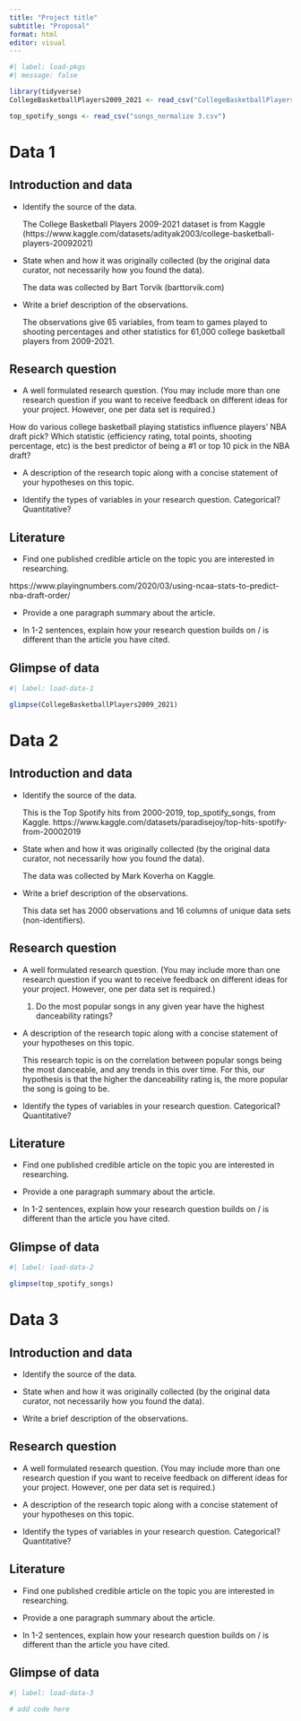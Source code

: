 ```yaml
---
title: "Project title"
subtitle: "Proposal"
format: html
editor: visual
---
```


```r
#| label: load-pkgs
#| message: false

library(tidyverse)
CollegeBasketballPlayers2009_2021 <- read_csv("CollegeBasketballPlayers2009-2021.csv")

top_spotify_songs <- read_csv("songs_normalize 3.csv")
```

# Data 1

## Introduction and data

-   Identify the source of the data.

    The College Basketball Players 2009-2021 dataset is from Kaggle (https://www.kaggle.com/datasets/adityak2003/college-basketball-players-20092021)

-   State when and how it was originally collected (by the original data curator, not necessarily how you found the data).

    The data was collected by Bart Torvik (barttorvik.com)

-   Write a brief description of the observations.

    The observations give 65 variables, from team to games played to shooting percentages and other statistics for 61,000 college basketball players from 2009-2021.

## Research question

-   A well formulated research question. (You may include more than one research question if you want to receive feedback on different ideas for your project. However, one per data set is required.)

How do various college basketball playing statistics influence players' NBA draft pick? Which statistic (efficiency rating, total points, shooting percentage, etc) is the best predictor of being a #1 or top 10 pick in the NBA draft?

-   A description of the research topic along with a concise statement of your hypotheses on this topic.

-   Identify the types of variables in your research question. Categorical? Quantitative?

## Literature

-   Find one published credible article on the topic you are interested in researching.

https://www.playingnumbers.com/2020/03/using-ncaa-stats-to-predict-nba-draft-order/

-   Provide a one paragraph summary about the article.

-   In 1-2 sentences, explain how your research question builds on / is different than the article you have cited.

## Glimpse of data

```r
#| label: load-data-1

glimpse(CollegeBasketballPlayers2009_2021)
```

# Data 2

## Introduction and data

-   Identify the source of the data.

    This is the Top Spotify hits from 2000-2019, top_spotify_songs, from Kaggle. https://www.kaggle.com/datasets/paradisejoy/top-hits-spotify-from-20002019

-   State when and how it was originally collected (by the original data curator, not necessarily how you found the data).

    The data was collected by Mark Koverha on Kaggle.

-   Write a brief description of the observations.

    This data set has 2000 observations and 16 columns of unique data sets (non-identifiers).

## Research question

-   A well formulated research question. (You may include more than one research question if you want to receive feedback on different ideas for your project. However, one per data set is required.)

    1.  Do the most popular songs in any given year have the highest danceability ratings?

-   A description of the research topic along with a concise statement of your hypotheses on this topic.

    This research topic is on the correlation between popular songs being the most danceable, and any trends in this over time. For this, our hypothesis is that the higher the danceability rating is, the more popular the song is going to be.

-    Identify the types of variables in your research question. Categorical? Quantitative?

## Literature

-   Find one published credible article on the topic you are interested in researching.

-   Provide a one paragraph summary about the article.

-   In 1-2 sentences, explain how your research question builds on / is different than the article you have cited.

## Glimpse of data

```r
#| label: load-data-2

glimpse(top_spotify_songs)
```

# Data 3

## Introduction and data

-   Identify the source of the data.

-   State when and how it was originally collected (by the original data curator, not necessarily how you found the data).

-   Write a brief description of the observations.

## Research question

-   A well formulated research question. (You may include more than one research question if you want to receive feedback on different ideas for your project. However, one per data set is required.)

-   A description of the research topic along with a concise statement of your hypotheses on this topic.

-   Identify the types of variables in your research question. Categorical? Quantitative?

## Literature

-   Find one published credible article on the topic you are interested in researching.

-   Provide a one paragraph summary about the article.

-   In 1-2 sentences, explain how your research question builds on / is different than the article you have cited.

## Glimpse of data

```r
#| label: load-data-3

# add code here
```
